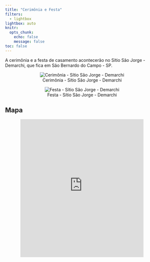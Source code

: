 ```yaml
---
title: "Cerimônia e Festa"
filters:
  - lightbox
lightbox: auto
knitr:
  opts_chunk: 
    echo: false
    message: false
toc: false
---
```


A cerimônia e a festa de casamento acontecerão no Sítio São Jorge - Demarchi, que fica em São Bernardo do Campo - SP.

<center>

::: {layout="[[1,1]]"}
![Cerimônia - Sítio São Jorge - Demarchi](images/demarchi.jpeg){group="espaco"}

![Festa - Sítio São Jorge - Demarchi](images/demarchi2.jpeg){group="espaco"}
:::

</center>

## Mapa

<center>

<iframe src="https://www.google.com/maps/embed?pb=!1m18!1m12!1m3!1d3652.1320010327113!2d-46.55851888255615!3d-23.7426718!2m3!1f0!2f0!3f0!3m2!1i1024!2i768!4f13.1!3m3!1m2!1s0x94ce41f095751b05%3A0x717e6ca7adcda395!2sS%C3%ADtio%20S%C3%A3o%20Jorge%20-%20Demarchi!5e0!3m2!1sen!2sbr!4v1678569938337!5m2!1sen!2sbr" width="80%" height="450" style="border:0;" allowfullscreen loading="lazy" referrerpolicy="no-referrer-when-downgrade">

</iframe>

<center>